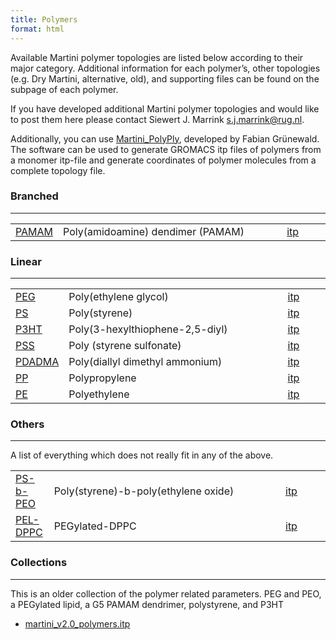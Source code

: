```yaml
---
title: Polymers
format: html
---
```


<!-- to get rid of the borders in the tables -->
<style>
td, th {
   border: none!important;
}
</style>


Available Martini polymer topologies are listed below according to their major category. Additional information for each polymer's, other topologies (e.g. Dry Martini, alternative, old), and supporting files can be found on the subpage of each polymer.

If you have developed additional Martini polymer topologies and would like to post them here please contact Siewert J. Marrink [s.j.marrink@rug.nl](s.j.marrink@rug.nl).

 

Additionally, you can use [Martini_PolyPly](https://github.com/fgrunewald/Martini_PolyPly), developed by Fabian Grünewald. The software can be used to generate GROMACS itp files of polymers from a monomer itp-file and generate coordinates of polymer molecules from a complete topology file.

### Branched
<hr>

|       |                                       |        |
|-------|---------------------------------------|--------|
|[PAMAM](http://cgmartini.nl/index.php/force-field-parameters/polymers2/442-polymers.html?dir=Branched&lipid=PAMAM)  |	Poly(amidoamine) dendimer (PAMAM)	|  [itp](http://cgmartini.nl/images/parameters/polymers/Branched/PAMAM/martini_v2.0_PAMAM_G5.itp)   |

### Linear
<hr>


|       |                                       |        |
|-------|---------------------------------------|--------|
|[PEG](http://cgmartini.nl/index.php/force-field-parameters/polymers2/442-polymers.html?dir=Linear&lipid=PEG)	|Poly(ethylene glycol)	                |[itp](http://cgmartini.nl/images/parameters/polymers/Linear/PEG/martini_v2.0_PEO_27.itp)     |
|[PS](http://cgmartini.nl/index.php/force-field-parameters/polymers2/442-polymers.html?dir=Linear&lipid=PS)	    |Poly(styrene)	                        |[itp](http://cgmartini.nl/images/parameters/polymers/Linear/PS/martini_v2.0_PS_100.itp)     |
|[P3HT](http://cgmartini.nl/index.php/force-field-parameters/polymers2/442-polymers.html?dir=Linear&lipid=P3HT)	|Poly(3-hexylthiophene-2,5-diyl)        |[itp](http://cgmartini.nl/images/parameters/polymers/Linear/P3HT/martini_v2.0_P3HT_48.itp)     |
|[PSS](http://cgmartini.nl/index.php/force-field-parameters/polymers2/442-polymers.html?dir=Linear&lipid=PSS)	|Poly (styrene sulfonate)               |[itp](http://cgmartini.nl/images/parameters/polymers/Linear/PSS/martini_v2.2P_PSS_30.itp)     |
|[PDADMA](http://cgmartini.nl/index.php/force-field-parameters/polymers2/442-polymers.html?dir=Linear&lipid=PDADMA)	|Poly(diallyl dimethyl ammonium)	    |[itp](http://cgmartini.nl/images/parameters/polymers/Linear/PDADMA/martini_v2.2P_PDADMA_30.itp)     |
|[PP](http://cgmartini.nl/index.php/force-field-parameters/polymers2/442-polymers.html?dir=Linear&lipid=PP)	    |Polypropylene	                        |[itp](http://cgmartini.nl/images/parameters/polymers/Linear/PP/martini_v2.0_PP_100.itp)     |
|[PE](http://cgmartini.nl/index.php/force-field-parameters/polymers2/442-polymers.html?dir=Linear&lipid=PE)	    |Polyethylene	                        |[itp](http://cgmartini.nl/images/parameters/polymers/Linear/PE/martini_v2.0_PE_80.itp)     |

### Others
<hr>


A list of everything which does not really fit in any of the above.

|        |                                       |        |
|------- |---------------------------------------|--------|
|[PS-b-PEO](http://cgmartini.nl/index.php/force-field-parameters/polymers2/442-polymers.html?dir=Others&lipid=PS-b-PEO)|Poly(styrene)-b-poly(ethylene oxide)	 |[itp](http://cgmartini.nl/images/parameters/polymers/Others/PS-b-PEO/martini_v2.0_PSbPEO_10_23.itp)     |
|[PEL-DPPC](http://cgmartini.nl/index.php/force-field-parameters/polymers2/442-polymers.html?dir=Others&lipid=PEL-DPPC)|PEGylated-DPPC	                     |[itp](http://cgmartini.nl/images/parameters/polymers/Others/PEL-DPPC/martini_v2.0_PEL_45.itp)     |

### Collections
<hr>

This is an older collection of the polymer related parameters. PEG and PEO, a PEGylated lipid, a G5 PAMAM dendrimer, polystyrene, and P3HT

- [martini_v2.0_polymers.itp](http://cgmartini.nl/images/parameters/ITP/martini_v2.0_polymers.itp)